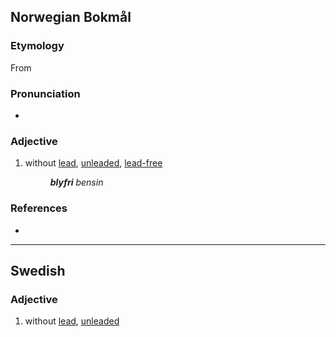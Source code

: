 ==Norwegian Bokmål==

===Etymology===
From {{compound|bly|fri|lang=nb}}

===Pronunciation===
* {{IPA|/bluifree/|lang=nb}}

===Adjective===
{{head|nb|adjective|neuter singular|blyfritt|definite singular and plural|blyfrie|uncomparable}}

# without [[lead]], [[unleaded]], [[lead-free]]
#: '''''blyfri''' bensin''

===References===
* {{R:The Bokmål Dictionary}}

----

==Swedish==

===Adjective===
{{head|sv|adjective|uncomparable}}

# without [[lead]], [[unleaded]]